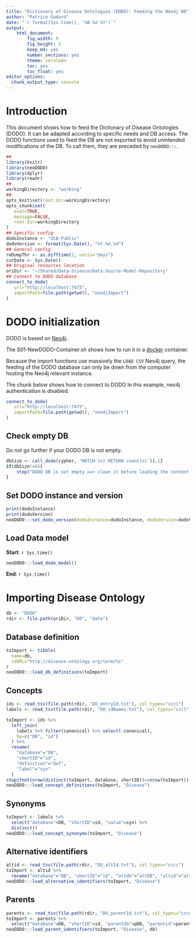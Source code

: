 ```yaml
---
title: "Dictionary of Disease Ontologies (DODO): Feeding the Neo4j DB"
author: "Patrice Godard"
date: "`r format(Sys.time(), '%B %d %Y')`"
output:
    html_document:
        fig_width: 9
        fig_height: 5
        keep_md: yes
        number_sections: yes
        theme: cerulean
        toc: yes
        toc_float: yes
editor_options: 
  chunk_output_type: console
---
```


<!----------------------------------------------------------------->
<!----------------------------------------------------------------->
# Introduction

This document shows how to feed the Dictionary of Disease Ontologies (DODO).
It can be adapted according to specific needs and DB access.
The DODO functions used to feed the DB are not exported to avoid
unintended modifications of the DB. To call them, they are preceded
by `neoDODO:::`.

```r
##
library(knitr)
library(neoDODO)
library(dplyr)
library(readr)
##
workingDirectory <- "working"
##
opts_knit$set(root.dir=workingDirectory)
opts_chunk$set(
   eval=TRUE,
   message=FALSE,
   root.dir=workingDirectory
)
## Specific config
dodoInstance <- "UCB-Public"
dodoVersion <- format(Sys.Date(), "%Y.%m.%d")
## General config
reDumpThr <- as.difftime(2, units="days")
curDate <- Sys.Date()
## Original resources location
oriDir <- "~/Shared/Data-Science/Data-Source-Model-Repository"
## Connect to DODO database
connect_to_dodo(
   url="http://localhost:7475",
   importPath=file.path(getwd(), "neo4jImport")
)
```


<!----------------------------------------------------------------->
<!----------------------------------------------------------------->
# DODO initialization

DODO is based on [Neo4j](https://neo4j.com/).

The S01-NewDODO-Container.sh shows how to run it in
a [docker](https://www.docker.com/) container.

Because the import functions use massively the `LOAD CSV` Neo4j query, 
the feeding of the DODO database can only be down from the
computer hosting the Neo4j relevant instance.

The chunk below shows how to connect to DODO In this example,
neo4j authentication is disabled.

```r
connect_to_dodo(
   url="http://localhost:7475",
   importPath=file.path(getwd(), "neo4jImport")
)
```

## Check empty DB

Do not go further if your DODO DB is not empty.

```r
dbSize <- call_dodo(cypher, 'MATCH (n) RETURN count(n)')[,1]
if(dbSize!=0){
    stop("DODO DB is not empty ==> clean it before loading the content below")
}
```

## Set DODO instance and version

```r
print(dodoInstance)
print(dodoVersion)
neoDODO:::set_dodo_version(dodoInstance=dodoInstance, dodoVersion=dodoVersion)
```

## Load Data model

**Start**: `r Sys.time()`

```r
neoDODO:::load_dodo_model()
```

**End**: `r Sys.time()`

<!----------------------------------------------------------------->
<!----------------------------------------------------------------->
# Importing Disease Ontology

```r
db <- "DOID"
rdir <- file.path(oriDir, "DO", "data")
```

## Database definition

```r
toImport <- tibble(
  name=db,
  idURL="http://disease-ontology.org/term/%s"
)
neoDODO:::load_db_definitions(toImport)
```

## Concepts

```r
ids <- read_tsv(file.path(rdir, "DO_entryId.txt"), col_types="ccci")
labels <- read_tsv(file.path(rdir, "DO_idNames.txt"), col_types="cccl")
```

```r
toImport <- ids %>%
  left_join(
    labels %>% filter(canonical) %>% select(-canonical),
    by=c("DB", "id")
  ) %>%
  rename(
    "database"="DB",
    "shortID"="id",
    "definition"="def",
    "label"="syn"
  )
stopifnot(nrow(distinct(toImport, database, shortID))==nrow(toImport))
neoDODO:::load_concept_definitions(toImport, "Disease")
```

## Synonyms

```r
toImport <- labels %>%
  select("database"=DB, "shortID"=id, "value"=syn) %>%
  distinct()
neoDODO:::load_concept_synonyms(toImport, "Disease")
```

## Alternative identifiers

```r
altid <- read_tsv(file.path(rdir, "DO_altId.txt"), col_types="cccc")
toImport <- altid %>%
  rename("database"="DB", "shortID"="id", "altdb"="altDB", "altid"="alt")
neoDODO:::load_alternative_identifiers(toImport, "Disease")
```

## Parents

```r
parents <- read_tsv(file.path(rdir, "DO_parentId.txt"), col_types="ccccc")
toImport <- parents %>%
  select("database"=DB, "shortID"=id, "parentdb"=pDB, "parentid"=parent)
neoDODO:::load_parent_identifiers(toImport, "Disease", db)
```




